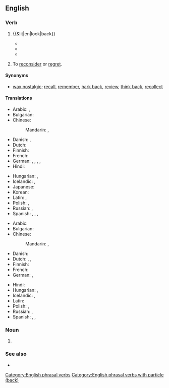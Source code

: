 {{also|lookback|look-back}}

==English==

===Verb===
{{en-verb|*}}

# {{&lit|en|look|back}}
#: {{ux|en|When I '''look back''' at my summer holidays as a child, I smile.}}
#* {{quote-song|en|author=Brian Allen, Sheron Alton, and {{w|Jim Vallance}}|authorlabel=no|title={{w|What About Love}}|album={{w|Heart (Heart album)|Heart}}|year=1985|artist={{w|Heart (band)|Heart}}|url=https://www.youtube.com/watch?v=KE5GGMhmo-M|text=I can't tell you what you're feelin' inside / And I can't sell you what you don't want to buy / Something's missing, you got to '''look back''' on your life / You know something here just ain't right}}
#* {{quote-song|en|year=1996|author={{w|Oasis (band)|Oasis}}|authorlabel=no|title={{w|Don't Look Back in Anger|Don't '''Look Back''' in Anger}}|album={{w|(What's the Story) Morning Glory?}}|text=Don't '''look back''' in anger, I heard you say}}
#* {{quote-journal
|en
|date=May 13, 2012
|author=Alistair Magowan
|title=Sunderland 0-1 Man Utd
|work=BBC Sport
|url=http://www.bbc.co.uk/sport/0/football/17973162
|page=
|passage=United were made to pay for letting an eight-point lead as little as five weeks ago slip and, despite their final-day efforts, they will '''look back''' on a season where, when they needed to step up, they fell flat.}}
# {{lb|en|intransitive}} To [[reconsider]] or [[regret]].
#: {{ux|en|You do what you have to do, and don't '''look back'''.}}

====Synonyms====
* {{sense|reminisce}} [[wax nostalgic]]; [[recall]], [[remember]], [[hark back]], [[review]], [[think back]], [[recollect]]

====Translations====
{{trans-top|look behind oneself}}
* Arabic: {{t|ar|اِلْتَفَتَ}}, {{t|ar|اِسْتَدَارَ}}
* Bulgarian: {{t|bg|поглеждам назад}}
* Chinese:
*: Mandarin: {{t|cmn|[[回頭]][[看]]}}, {{t|cmn|[[回头]][[看]]|tr=huítóu kàn}}
* Danish: {{t|da|se tilbage}}, {{t|da|kigge tilbage}}
* Dutch: {{t|nl|achterom kijken}}
* Finnish: {{t|fi|[[katsoa]] [[taakseen]]}}
* French: {{t|fr|[[regarder]] [[derrière]] [[soi]]}}
* German: {{t+|de|zurückschauen}}, {{t+|de|zurückblicken}}, {{t|de|nach hinten blicken}}, {{t|de|nach hinten schauen}}, {{t+|de|umdrehen}} {{qualifier|reflexive}}
* Hindi: {{t-needed|hi}}
{{trans-mid}}
* Hungarian: {{t|hu|visszanéz}}, {{t+|hu|hátranéz}}
* Icelandic: {{t|is|líta aftur}}, {{t|is|líta við}}
* Japanese: {{t+|ja|振り返る|tr=ふりかえる, furikaeru}}
* Korean: {{t+|ko|돌아보다}}
* Latin: {{t|la|respicio}}, {{t|la|respecto}}
* Polish: {{t|pl|[[oglądać|oglądać się za siebie]]|impf}}, {{t|pl|[[obejrzeć|obejrzeć się za siebie]]|pf}}
* Russian: {{t+|ru|огля́дываться|impf}}, {{t+|ru|огляну́ться|pf}}
* Spanish: {{t|es|ver hacia atrás}}, {{t|es|mirar hacia atrás}}, {{t|es|volver la cabeza}}, {{t|es|volverse hacia atrás}}
{{trans-bottom}}

{{trans-top|reminisce about the past}}
* Arabic: {{t-needed|ar}}
* Bulgarian: {{t|bg|спомням си}}
* Chinese:
*: Mandarin: {{t+|cmn|回顧}}, {{t+|cmn|回顾|tr=huígù}}
* Danish: {{t|da|se tilbage på}}
* Dutch: {{t|nl|achterom kijken}}, {{t+|nl|terugkijken}}, {{t+|nl|omzien}}
* Finnish: {{t+|fi|muistella}}
* French: {{t+|fr|se remémorer}}
* German: {{t+|de|zurückschauen}}, {{t+|de|zurückblicken}}
{{trans-mid}}
* Hindi: {{t-needed|hi}}
* Hungarian: {{t|hu|visszanéz}}, {{t+|hu|visszatekint}}
* Icelandic: {{t|is|líta aftur}}, {{t|is|líta um öxl}}
* Latin: {{t-needed|la}}
* Polish: {{t+|pl|wspominać}}, {{t+|pl|wspomnieć}}
* Russian: {{t+|ru|огля́дываться|impf}}, {{t+|ru|огляну́ться|pf}}
* Spanish: {{t+|es|recordar}}, {{t|es|volver la cabeza}}, {{t+|es|acordarse}}
{{trans-bottom}}

===Noun===
{{en-noun}}

# {{alternative form of|en|look-back}}

===See also===
* {{l|en|look-back}}

[[Category:English phrasal verbs]]
[[Category:English phrasal verbs with particle (back)]]